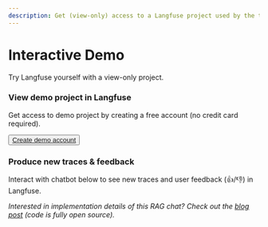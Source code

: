 ```yaml
---
description: Get (view-only) access to a Langfuse project used by the team to improve the docs Q&A chatbot.
---
```


# Interactive Demo


Try Langfuse yourself with a view-only project.

<Steps>

### View demo project in Langfuse

Get access to demo project by creating a free account (no credit card required).

<Button asChild className="mt-3">
  <a
    href="https://cloud.langfuse.com/auth/sign-up"
    target="_blank"
    rel="noopener"
  >
    Create demo account
  </a>
</Button>

### Produce new traces & feedback

Interact with chatbot below to see new traces and user feedback (👍/👎) in Langfuse.


<div className="p-2 rounded-xl mt-8 bg-gradient-to-tr from-green-300 via-blue-500 to-purple-600">
  <Chat className="h-[40rem] my-0 bg-background/90" />
</div>

_Interested in implementation details of this RAG chat? Check out the [blog post](/blog/qa-chatbot-for-langfuse-docs) (code is fully open source)._

</Steps>
